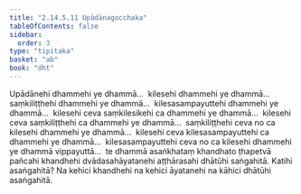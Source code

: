 ```yaml
---
title: "2.14.5.11 Upādānagocchaka"
tableOfContents: false
sidebar:
  order: 3
type: "tipitaka"
basket: "ab"
book: "dht"
---
```



<DynamicBreadcrumb />

<Division number="507" book="dht" bookNo="31" page="98">

<Paragraph number="628" book="dht">
Upādānehi dhammehi ye dhammā…  kilesehi dhammehi ye dhammā…  saṃkiliṭṭhehi dhammehi ye dhammā…  kilesasampayuttehi dhammehi ye dhammā…  kilesehi ceva saṃkilesikehi ca dhammehi ye dhammā…  kilesehi ceva saṃkiliṭṭhehi ca dhammehi ye dhammā…  saṃkiliṭṭhehi ceva no ca kilesehi dhammehi ye dhammā…  kilesehi ceva kilesasampayuttehi ca dhammehi ye dhammā…  kilesasampayuttehi ceva no ca kilesehi dhammehi ye dhammā vippayuttā…  te dhammā asaṅkhataṃ khandhato ṭhapetvā pañcahi khandhehi dvādasahāyatanehi aṭṭhārasahi dhātūhi saṅgahitā. Katihi asaṅgahitā? Na kehici khandhehi na kehici āyatanehi na kāhici dhātūhi asaṅgahitā.
</Paragraph>
</Division>